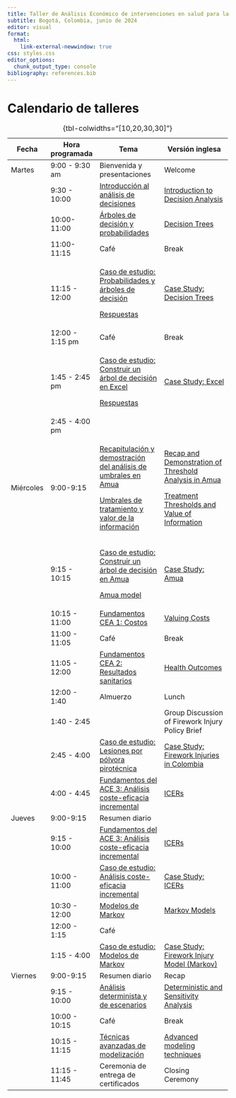 ```yaml
---
title: Taller de Análisis Económico de intervenciones en salud para la toma de decisiones
subtitle: Bogotá, Colombia, junio de 2024
editor: visual
format: 
  html:
    link-external-newwindow: true
css: styles.css
editor_options: 
  chunk_output_type: console
bibliography: references.bib
---
```


# Calendario de talleres

+-----------+-----------------+---------------------------------------------------------------------------------------------------------+--------------------------------------------------------------------------------------------------------------------------------+
| Fecha     | Hora programada | Tema                                                                                                    | Versión inglesa                                                                                                                |
+===========+=================+=========================================================================================================+================================================================================================================================+
| Martes    | 9:00 - 9:30 am  | Bienvenida y presentaciones                                                                             | Welcome                                                                                                                        |
+-----------+-----------------+---------------------------------------------------------------------------------------------------------+--------------------------------------------------------------------------------------------------------------------------------+
|           | 9:30 - 10:00    | [Introducción al análisis de decisiones](lectures/ESP_lec_1a.introduction-to-decision-analysis.qmd)     | [Introduction to Decision Analysis](lectures/lec_1a.introduction-to-decision-analysis.qmd "Introduction to Decision Analysis") |
+-----------+-----------------+---------------------------------------------------------------------------------------------------------+--------------------------------------------------------------------------------------------------------------------------------+
|           | 10:00-11:00     | [Árboles de decisión y probabilidades](lectures/ESP_lec_2.decision-trees-and-probabilities.qmd)         | [Decision Trees](lectures/lec_2.decision-trees-and-probabilities.qmd "Decision Trees and Probabilities")                       |
+-----------+-----------------+---------------------------------------------------------------------------------------------------------+--------------------------------------------------------------------------------------------------------------------------------+
|           | 11:00-11:15     | Café                                                                                                    | Break                                                                                                                          |
+-----------+-----------------+---------------------------------------------------------------------------------------------------------+--------------------------------------------------------------------------------------------------------------------------------+
|           | 11:15 - 12:00   | [Caso de estudio: Probabilidades y árboles de decisión](case-studies/ESP_cs_prob-decision.html)         | [Case Study: Decision Trees](case-studies/cs_prob-decision.html)                                                               |
|           |                 |                                                                                                         |                                                                                                                                |
|           |                 | [Respuestas](case-studies/answer-keys/ESP_cs_decision-tree.pdf)                                         |                                                                                                                                |
+-----------+-----------------+---------------------------------------------------------------------------------------------------------+--------------------------------------------------------------------------------------------------------------------------------+
|           | 12:00 - 1:15 pm | Café                                                                                                    | Break                                                                                                                          |
+-----------+-----------------+---------------------------------------------------------------------------------------------------------+--------------------------------------------------------------------------------------------------------------------------------+
|           | 1:45 - 2:45 pm  | [Caso de estudio: Construir un árbol de decisión en Excel](case-studies/answer-keys/cs1_PE_v1_ANS.xlsx) | [Case Study: Excel](case-studies/cs_decision-tree-excel.qmd)                                                                   |
|           |                 |                                                                                                         |                                                                                                                                |
|           |                 | [Respuestas](case-studies/answer-keys/cs1_PE_v1_ANS.xlsx)                                               |                                                                                                                                |
+-----------+-----------------+---------------------------------------------------------------------------------------------------------+--------------------------------------------------------------------------------------------------------------------------------+
|           | 2:45 - 4:00 pm  |                                                                                                         |                                                                                                                                |
+-----------+-----------------+---------------------------------------------------------------------------------------------------------+--------------------------------------------------------------------------------------------------------------------------------+
| Miércoles | 9:00-9:15       | [Recapitulación y demostración del análisis de umbrales en Amua](lectures/ESP_lec_day1-review.qmd)      | [Recap and Demonstration of Threshold Analysis in Amua](lectures/lec_day1-review.qmd)                                          |
|           |                 |                                                                                                         |                                                                                                                                |
|           |                 | [Umbrales de tratamiento y valor de la información](lectures/ESP_lec_4a.trt-thresholds-voi)             | [Treatment Thresholds and Value of Information](lectures/lec_4a.trt-thresholds-voi)                                            |
+-----------+-----------------+---------------------------------------------------------------------------------------------------------+--------------------------------------------------------------------------------------------------------------------------------+
|           | 9:15 - 10:15    | [Caso de estudio: Construir un árbol de decisión en Amua](case-studies/ESP_cs_decision-tree-amua.qmd)   | [Case Study: Amua](case-studies/cs_decision-tree-amua.qmd)                                                                     |
|           |                 |                                                                                                         |                                                                                                                                |
|           |                 | [Amua model](case-studies/cs_amua-decision-tree.amua)                                                   |                                                                                                                                |
+-----------+-----------------+---------------------------------------------------------------------------------------------------------+--------------------------------------------------------------------------------------------------------------------------------+
|           | 10:15 - 11:00   | [Fundamentos CEA 1: Costos](lectures/ESP_lec_5a.cea-fundamentals1.qmd)                                  | [Valuing Costs](lectures/lec_5a.cea-fundamentals1.qmd "Costs")                                                                 |
+-----------+-----------------+---------------------------------------------------------------------------------------------------------+--------------------------------------------------------------------------------------------------------------------------------+
|           | 11:00 - 11:05   | Café                                                                                                    | Break                                                                                                                          |
+-----------+-----------------+---------------------------------------------------------------------------------------------------------+--------------------------------------------------------------------------------------------------------------------------------+
|           | 11:05 - 12:00   | [Fundamentos CEA 2: Resultados sanitarios](lectures/ESP_lec_5b.cea-fundamentals2.qmd)                   | [Health Outcomes](lectures/lec_5b.cea-fundamentals2.qmd "Health outcomes")                                                     |
+-----------+-----------------+---------------------------------------------------------------------------------------------------------+--------------------------------------------------------------------------------------------------------------------------------+
|           | 12:00 - 1:40    | Almuerzo                                                                                                | Lunch                                                                                                                          |
+-----------+-----------------+---------------------------------------------------------------------------------------------------------+--------------------------------------------------------------------------------------------------------------------------------+
|           | 1:40 - 2:45     |                                                                                                         | Group Discussion of Firework Injury Policy Brief                                                                               |
+-----------+-----------------+---------------------------------------------------------------------------------------------------------+--------------------------------------------------------------------------------------------------------------------------------+
|           | 2:45 - 4:00     | [Caso de estudio: Lesiones por pólvora pirotécnica](case-studies/ESP_cs_injury-decision-tree.qmd)       | [Case Study: Firework Injuries in Colombia](case-studies/cs_injury-decision-tree.qmd)                                          |
+-----------+-----------------+---------------------------------------------------------------------------------------------------------+--------------------------------------------------------------------------------------------------------------------------------+
|           | 4:00 - 4:45     | [Fundamentos del ACE 3: Análisis coste-eficacia incremental](lectures/ESP_lec_6.ICERs.qmd)              | [ICERs](lectures/lec_6.ICERs.qmd "Incremental CEA")                                                                            |
+-----------+-----------------+---------------------------------------------------------------------------------------------------------+--------------------------------------------------------------------------------------------------------------------------------+
| Jueves    | 9:00-9:15       | Resumen diario                                                                                          |                                                                                                                                |
+-----------+-----------------+---------------------------------------------------------------------------------------------------------+--------------------------------------------------------------------------------------------------------------------------------+
|           | 9:15 - 10:00    | [Fundamentos del ACE 3: Análisis coste-eficacia incremental](lectures/ESP_lec_6.ICERs.qmd)              | [ICERs](lectures/lec_6.ICERs.qmd "Incremental CEA")                                                                            |
+-----------+-----------------+---------------------------------------------------------------------------------------------------------+--------------------------------------------------------------------------------------------------------------------------------+
|           | 10:00 - 11:00   | [Caso de estudio: Análisis coste-eficacia incremental](case-studies/ESP_cs_icer.html)                   | [Case Study: ICERs](case-studies/cs_icer.qmd)                                                                                  |
+-----------+-----------------+---------------------------------------------------------------------------------------------------------+--------------------------------------------------------------------------------------------------------------------------------+
|           | 10:30 - 12:00   | [Modelos de Markov](lectures/ESP_lec_7.MarkovModels1.qmd)                                               | [Markov Models](lectures/lec_7.MarkovModels1.qmd)                                                                              |
+-----------+-----------------+---------------------------------------------------------------------------------------------------------+--------------------------------------------------------------------------------------------------------------------------------+
|           | 12:00 - 1:15    | Café                                                                                                    |                                                                                                                                |
+-----------+-----------------+---------------------------------------------------------------------------------------------------------+--------------------------------------------------------------------------------------------------------------------------------+
|           | 1:15 - 4:00     | [Caso de estudio: Modelos de Markov](case-studies/ESP_cs_injury-markov.qmd)                             | [Case Study: Firework Injury Model (Markov)](case-studies/cs_injury-markov.qmd)                                                |
+-----------+-----------------+---------------------------------------------------------------------------------------------------------+--------------------------------------------------------------------------------------------------------------------------------+
| Viernes   | 9:00-9:15       | Resumen diario                                                                                          | Recap                                                                                                                          |
+-----------+-----------------+---------------------------------------------------------------------------------------------------------+--------------------------------------------------------------------------------------------------------------------------------+
|           | 9:15 - 10:00    | [Análisis determinista y de escenarios](lectures/ESP_lec_sensitivity.qmd)                               | [Deterministic and Sensitivity Analysis](lectures/lec_sensitivity.qmd)                                                         |
+-----------+-----------------+---------------------------------------------------------------------------------------------------------+--------------------------------------------------------------------------------------------------------------------------------+
|           | 10:00 - 10:15   | Café                                                                                                    | Break                                                                                                                          |
+-----------+-----------------+---------------------------------------------------------------------------------------------------------+--------------------------------------------------------------------------------------------------------------------------------+
|           | 10:15 - 11:15   | [Técnicas avanzadas de modelización](lectures/ESP_lec_advanced-modeling-techniques.qmd)                 | [Advanced modeling techniques](lectures/lec_advanced-modeling-techniques.qmd)                                                  |
+-----------+-----------------+---------------------------------------------------------------------------------------------------------+--------------------------------------------------------------------------------------------------------------------------------+
|           | 11:15 - 11:45   | Ceremonia de entrega de certificados                                                                    | Closing Ceremony                                                                                                               |
+-----------+-----------------+---------------------------------------------------------------------------------------------------------+--------------------------------------------------------------------------------------------------------------------------------+

: {tbl-colwidths="\[10,20,30,30\]"}
